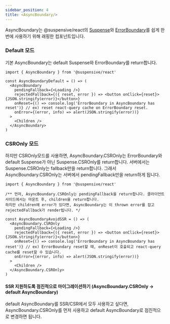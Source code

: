 ```yaml
---
sidebar_position: 4
title: <AsyncBoundary/>
---
```


AsyncBoundary는 @suspensive/react의 [Suspense](/docs/react/src/Suspense.i18n)와 [ErrorBoundary](/docs/react/src/ErrorBoundary.i18n)를 쉽게 한번에 사용하기 위해 래핑한 컴포넌트입니다.

### Default 모드

기본 AsyncBoundary는 default Suspense와 ErrorBoundary를 return합니다.

```tsx
import { AsyncBoundary } from '@suspensive/react'

const AsyncBoundaryDefault = () => (
  <AsyncBoundary
    pendingFallback={<Loading />}
    rejectedFallback={({ reset, error }) => <button onClick={reset}>{JSON.stringify(error)}</button>}
    onReset={() => console.log('ErrorBoundary in AsyncBoundary has reset')} // ex) reset react-query cache on ErrorBoundary reset.
    onError={(error, info) => alert(JSON.stringify(error))}
  >
    <Children />
  </AsyncBoundary>
)
```

### CSROnly 모드

하지만 CSROnly모드를 사용하면, AsyncBoundary.CSROnly는 ErrorBoundary와 default Suspense가 아닌 Suspense.CSROnly를 return합니다. 
서버에서는 Suspense.CSROnly는 fallback만을 return합니다. 그래서 AsyncBoundary.CSROnly는 서버에서 pendingFallback만을 return하게 됩니다.

```tsx
import { AsyncBoundary } from '@suspensive/react'

/** 먼저, AsyncBoundary.CSROnly는 pendingFallback을 return합니다. 클라이언트 사이드에서는 마운트 후, children을 return합니다.
하지만 children에 error가 있다면, AsyncBoundary는 이 thrown error를 잡고 rejectedFallback가 render됩니다. */

const AsyncBoundaryAvoidSSR = () => (
  <AsyncBoundary.CSROnly
    pendingFallback={<Loading />}
    rejectedFallback={({ reset, error }) => <button onClick={reset}>{JSON.stringify(error)}</button>}
    onReset={() => console.log('ErrorBoundary in AsyncBoundary has reset')} // ex) ErrorBoundary reset할 때, onReset이 호출되고 react-query cache를 reset할 수 있습니다.
    onError={(error, info) => alert(JSON.stringify(error))}
  >
    <Children />
  </AsyncBoundary.CSROnly>
)
```

#### SSR 지원하도록 점진적으로 마이그레이션하기 (AsyncBoundary.CSROnly -> default AsyncBoundary)

default AsyncBoundary를 SSR/CSR에서 모두 사용하고 싶다면, AsyncBoundary.CSROnly를 먼저 사용하고 default AsyncBoundary로 점진적으로 변경하면 됩니다.

